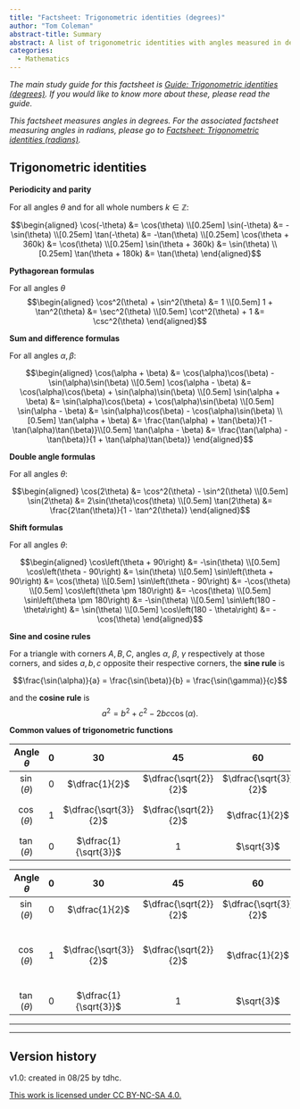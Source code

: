 ```yaml
---
title: "Factsheet: Trigonometric identities (degrees)"
author: "Tom Coleman"
abstract-title: Summary
abstract: A list of trigonometric identities with angles measured in degrees. 
categories:
  - Mathematics
---
```


*The main study guide for this factsheet is [Guide: Trigonometric identities (degrees)](../studyguides/trigonometricidentities-degrees.qmd). If you would like to know more about these, please read the guide.*

*This factsheet measures angles in degrees. For the associated factsheet measuring angles in radians, please go to [Factsheet: Trigonometric identities (radians)](f-trigonometricidentities-radians.qmd).*

## Trigonometric identities {-}

**Periodicity and parity**

For all angles $\theta$ and for all whole numbers $k\in\mathbb{Z}$:

$$\begin{aligned} \cos(-\theta) &= \cos(\theta) \\[0.25em] \sin(-\theta) &= -\sin(\theta) \\[0.25em] \tan(-\theta) &= -\tan(\theta) \\[0.25em] \cos(\theta + 360k) &= \cos(\theta) \\[0.25em] \sin(\theta + 360k) &= \sin(\theta) \\[0.25em] \tan(\theta + 180k) &= \tan(\theta) \end{aligned}$$

 

**Pythagorean formulas**

For all angles $\theta$
$$\begin{aligned}
\cos^2(\theta) + \sin^2(\theta) &= 1 \\[0.5em]
1 + \tan^2(\theta) &= \sec^2(\theta) \\[0.5em]
\cot^2(\theta) + 1 &= \csc^2(\theta)
\end{aligned}$$


**Sum and difference formulas**

For all angles $\alpha,\beta$:

$$\begin{aligned}
\cos(\alpha + \beta) &= \cos(\alpha)\cos(\beta) - \sin(\alpha)\sin(\beta) \\[0.5em]
\cos(\alpha - \beta) &= \cos(\alpha)\cos(\beta) + \sin(\alpha)\sin(\beta) \\[0.5em]
\sin(\alpha + \beta) &= \sin(\alpha)\cos(\beta) + \cos(\alpha)\sin(\beta) \\[0.5em]
\sin(\alpha - \beta) &= \sin(\alpha)\cos(\beta) - \cos(\alpha)\sin(\beta) \\[0.5em]
\tan(\alpha + \beta) &= \frac{\tan(\alpha) + \tan(\beta)}{1 - \tan(\alpha)\tan(\beta)}\\[0.5em]
\tan(\alpha - \beta) &= \frac{\tan(\alpha) - \tan(\beta)}{1 + \tan(\alpha)\tan(\beta)}
\end{aligned}$$
 

**Double angle formulas**

For all angles $\theta$:

$$\begin{aligned}
\cos(2\theta) &= \cos^2(\theta) - \sin^2(\theta) \\[0.5em]
\sin(2\theta) &= 2\sin(\theta)\cos(\theta) \\[0.5em]
\tan(2\theta) &= \frac{2\tan(\theta)}{1 - \tan^2(\theta)} 
\end{aligned}$$

 

**Shift formulas**

For all angles $\theta$:

$$\begin{aligned}
\cos\left(\theta + 90\right) &= -\sin(\theta) \\[0.5em]
\cos\left(\theta - 90\right) &= \sin(\theta) \\[0.5em]
\sin\left(\theta + 90\right) &= \cos(\theta) \\[0.5em]
\sin\left(\theta - 90\right) &= -\cos(\theta) \\[0.5em]
\cos\left(\theta \pm 180\right) &= -\cos(\theta) \\[0.5em]
\sin\left(\theta \pm 180\right) &= -\sin(\theta) \\[0.5em]
\sin\left(180 - \theta\right) &= \sin(\theta) \\[0.5em]
\cos\left(180 - \theta\right) &= -\cos(\theta)
\end{aligned}$$

**Sine and cosine rules**

For a triangle with corners $A,B,C$, angles $\alpha$, $\beta$, $\gamma$ respectively at those corners, and sides $a,b,c$ opposite their respective corners, the **sine rule** is

$$\frac{\sin(\alpha)}{a} = \frac{\sin(\beta)}{b} = \frac{\sin(\gamma)}{c}$$

and the **cosine rule** is $$a^2 = b^2 + c^2 - 2bc\cos(\alpha).$$

**Common values of trigonometric functions**

::: {.content-hidden when-format="pdf"}

| Angle $\theta$ | $0$ | $30$ | $45$ | $60$ | $90$ | $120$ | $135$ | $150$ | $180$ |
|:--------------:|:----:|:----:|:----:|:----:|:----:|:----:|:----:|:----:|:----:|
| $\sin(\theta)$ | $0$ | $\dfrac{1}{2}$ | $\dfrac{\sqrt{2}}{2}$ | $\dfrac{\sqrt{3}}{2}$ | $1$ | $\dfrac{\sqrt{3}}{2}$ | $\dfrac{\sqrt{2}}{2}$ | $\dfrac{1}{2}$ | $0$ |
| $\cos(\theta)$ | $1$ | $\dfrac{\sqrt{3}}{2}$ | $\dfrac{\sqrt{2}}{2}$ | $\dfrac{1}{2}$ | $0$ | $-\dfrac{1}{2}$ | $-\dfrac{\sqrt{2}}{2}$ | $-\dfrac{\sqrt{3}}{2}$ | $-1$ |
| $\tan(\theta)$ | $0$ | $\dfrac{1}{\sqrt{3}}$ | $1$ | $\sqrt{3}$ | undef. | $-\sqrt{3}$ | $-1$ | $-\dfrac{1}{\sqrt{3}}$ | $0$ |

:::

::: {.content-visible when-format="pdf"}

| Angle $\theta$ | $0$ | $30$ | $45$ | $60$ | $90$ | $120$ | $135$ | $150$ | $180$ |
|:--------------:|:----:|:----:|:----:|:----:|:----:|:----:|:----:|:----:|:----:|
| $\sin(\theta)$ | $0$ | $\dfrac{1}{2}$ | $\dfrac{\sqrt{2}}{2}$ | $\dfrac{\sqrt{3}}{2}$ | $1$ | $\dfrac{\sqrt{3}}{2}$ | $\dfrac{\sqrt{2}}{2}$ | $\dfrac{1}{2}$ | $0$ |
|   |   |   |   |   |   |   |   |   |   |
| $\cos(\theta)$ | $1$ | $\dfrac{\sqrt{3}}{2}$ | $\dfrac{\sqrt{2}}{2}$ | $\dfrac{1}{2}$ | $0$ | $-\dfrac{1}{2}$ | $-\dfrac{\sqrt{2}}{2}$ | $-\dfrac{\sqrt{3}}{2}$ | $-1$ |
|   |   |   |   |   |   |   |   |   |   |
| $\tan(\theta)$ | $0$ | $\dfrac{1}{\sqrt{3}}$ | $1$ | $\sqrt{3}$ | undef. | $-\sqrt{3}$ | $-1$ | $-\dfrac{1}{\sqrt{3}}$ | $0$ |

:::

<!-- | Angle $\theta$ | $0$ | $-\dfrac{\pi}{6}$ | $-\dfrac{\pi}{4}$ | $-\dfrac{\pi}{3}$ | $-\dfrac{\pi}{2}$ | $-\dfrac{2\pi}{3}$ | $-\dfrac{3\pi}{4}$ | $-\dfrac{5\pi}{6}$ | $-\pi$ | -->
<!-- |:--------------:|:----:|:----:|:----:|:----:|:----:|:----:|:----:|:----:|:----:| -->
<!-- | $\sin\theta$ | $0$ | $-\dfrac{1}{2}$ | $-\dfrac{\sqrt{2}}{2}$ | $-\dfrac{\sqrt{3}}{2}$ | $-1$ | $-\dfrac{\sqrt{3}}{2}$ | $-\dfrac{\sqrt{2}}{2}$ | $-\dfrac{1}{2}$ | $0$ | -->
<!-- | $\cos\theta$ | $1$ | $\dfrac{\sqrt{3}}{2}$ | $\dfrac{\sqrt{2}}{2}$ | $\dfrac{1}{2}$ | $0$ | $-\dfrac{1}{2}$ | $-\dfrac{\sqrt{2}}{2}$ | $-\dfrac{\sqrt{3}}{2}$ | $-1$ | -->
<!-- | $\tan\theta$ | $0$ | $-\dfrac{1}{\sqrt{3}}$ | $-1$ | $-\sqrt{3}$ | undef. | $\sqrt{3}$ | $1$ | $\dfrac{1}{\sqrt{3}}$ | $0$ | -->

---

---

## Version history {-}

v1.0: created in 08/25 by tdhc. 

[This work is licensed under CC BY-NC-SA 4.0.](https://creativecommons.org/licenses/by-nc-sa/4.0/?ref=chooser-v1)
